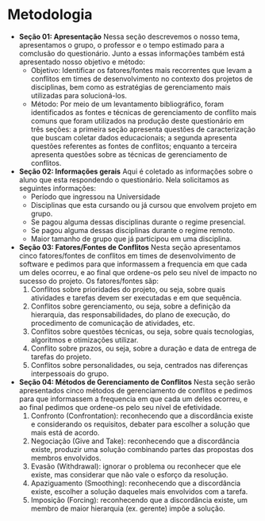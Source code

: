 #  Metodologia

 * **Seção 01: Apresentação**
Nessa seção descrevemos o nosso tema, apresentamos o grupo, o professor e o tempo estimado para a comclusão do questionário.
Junto a essas informações também está apresentado nosso objetivo e método:
	 - Objetivo: Identificar os fatores/fontes mais recorrentes que levam a conflitos em times de desenvolvimento no contexto dos projetos de disciplinas, bem como as estratégias de gerenciamento mais utilizadas para solucioná-los.
	 - Método: Por meio de um levantamento bibliográfico, foram identificados as fontes e técnicas de gerenciamento de conflito mais comuns que foram utilizados na produção deste questionário em três seções: a primeira seção apresenta questões de caracterização que buscam coletar dados educacionais; a segunda apresenta questões referentes as fontes de conflitos; enquanto a terceira apresenta questões sobre as técnicas de gerenciamento de conflitos.
	
 * **Seção 02: Informações gerais**
 Aqui é coletado as informações sobre o aluno que esta respondendo o questionário.
 Nela solicitamos as seguintes informações:
	 * Período que ingressou na Universidade
	 * Disciplinas que esta cursando ou já cursou que envolvem projeto em grupo.
	 * Se pagou alguma dessas disciplinas durante o regime presencial.
	 * Se pagou alguma dessas disciplinas durante o regime remoto.
	 * Maior tamanho de grupo que já participou em uma disciplina.
   
 * **Seção 03: Fatores/Fontes de Conflitos**
 Nesta seção apresentamos cinco fatores/fontes de conflitos em times de desenvolvimento de software e pedimos para que informassem a frequencia em que cada um deles ocorreu, e ao final que ordene-os pelo seu nível de impacto no sucesso do projeto. 
Os fatores/fontes sãp:
	 1. Conflitos sobre prioridades do projeto, ou seja, sobre quais atividades e tarefas devem ser executadas e em que sequência.
	 2. Conflitos sobre gerenciamento, ou seja, sobre a definição da hierarquia, das responsabilidades, do plano de execução, do procedimento de comunicação de atividades, etc.
	 3. Conflitos sobre questões técnicas, ou seja, sobre quais tecnologias, algoritmos e otimizações utilizar.
	 4. Conflito sobre prazos, ou seja, sobre a duração e data de entrega de tarefas do projeto.
	 5. Conflitos sobre personalidades, ou seja, centrados nas diferenças interpessoais do grupo.

 * **Seção 04: Métodos de Gerenciamento de Conflitos**
Nesta seção serão apresentados cinco métodos de gerenciamento de conflitos e pedimos para que informassem a frequencia em que cada um deles ocorreu, e ao final pedimos que ordene-os pelo seu nível de efetividade.
	1. Confronto (Confrontation): reconhecendo que a discordância existe e considerando os requisitos, debater para escolher a solução que mais está de acordo.
	2. Negociação (Give and Take): reconhecendo que a discordância existe, produzir uma solução combinando partes das propostas dos membros envolvidos.
	3. Evasão (Withdrawal): ignorar o problema ou reconhecer que ele existe, mas considerar que não vale o esforço da resolução.
	4. Apaziguamento (Smoothing): reconhecendo que a discordância existe, escolher a solução daqueles mais envolvidos com a tarefa.
	5. Imposição (Forcing): reconhecendo que a discordância existe, um membro de maior hierarquia (ex. gerente) impõe a solução.
  
